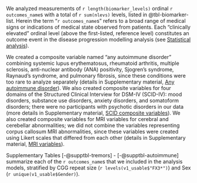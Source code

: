 
We analyzed measurements of 
`r length(biomarker_levels)` ordinal `r outcomes_name`s
with a total of `r sum(nlevs)` levels, 
listed in @tbl-biomarker-list.
Herein the term "`r outcomes_name`s" refers to 
a broad range of medical signs 
or indications of medical state 
observed from patients.
Each "clinically elevated" ordinal level 
(above the first-listed, reference level) 
constitutes an outcome event 
in the disease progression modelling analysis 
(see [Statistical analysis](#sec-Statistical-analysis)).

We created a composite variable named "any autoimmune disorder" combining
systemic lupus erythematosus, 
rheumatoid arthritis, 
multiple sclerosis, 
anti-nuclear antibody (ANA) positivity, 
Sjogren's syndrome, 
Raynaud's syndrome, 
and pulmonary fibrosis, 
since these conditions were too rare to analyze separately
(details in Supplementary material, [Any autoimmune disorder](#sec-any-autoimmune)).
We also created composite variables for four domains of 
the Structured Clinical Interview for DSM-IV (SCID-IV):
mood disorders, 
substance use disorders, 
anxiety disorders, and 
somatoform disorders;
there were no participants with psychotic disorders in our data
(more details in Supplementary material, [SCID composite variables](#sec-SCID-composites)).
We also created composite variables for 
MRI variables for cerebral and cerebellar abnormalities;
we did not combine the variables representing 
corpus callosum MRI abnormalities,
since these variables were created using Likert scales that differed from each other
(details in Supplementary material, [MRI variables](#sec-MRI-composites)).

Supplementary Tables [-@supptbl-tremors] - [-@supptbl-autoimmune] 
summarize each of the `r outcomes_name`s that we included in the analysis models, 
stratified by 
CGG repeat size (`r levels(v1_usable$"FX3*")`) 
and 
Sex (`r unique(v1_usable$Gender)`).
